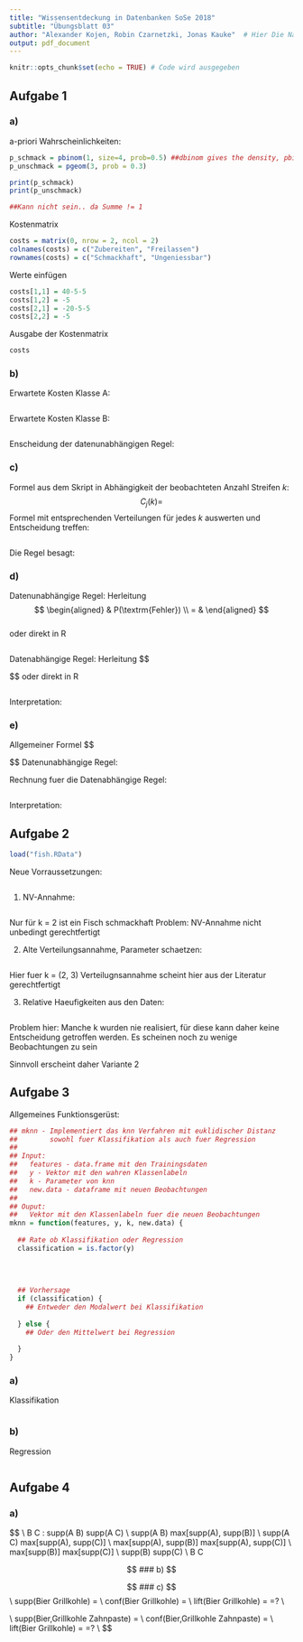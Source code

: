 ```yaml
---
title: "Wissensentdeckung in Datenbanken SoSe 2018"
subtitle: "Übungsblatt 03"
author: "Alexander Kojen, Robin Czarnetzki, Jonas Kauke"  # Hier Die Nammen aller Gruppenmitglieder eintragen!
output: pdf_document
---
```


```r
knitr::opts_chunk$set(echo = TRUE) # Code wird ausgegeben
```
## Aufgabe 1

### a)
a-priori Wahrscheinlichkeiten:
```r

p_schmack = pbinom(1, size=4, prob=0.5) ##dbinom gives the density, pbinom gives the distribution function, qbinom gives the quantile function and rbinom generates random deviates.
p_unschmack = pgeom(3, prob = 0.3)

print(p_schmack)
print(p_unschmack)

##Kann nicht sein.. da Summe != 1
```


Kostenmatrix
```r

costs = matrix(0, nrow = 2, ncol = 2)
colnames(costs) = c("Zubereiten", "Freilassen")
rownames(costs) = c("Schmackhaft", "Ungeniessbar")
```

Werte einfügen
```r
costs[1,1] = 40-5-5
costs[1,2] = -5
costs[2,1] = -20-5-5
costs[2,2] = -5
```

Ausgabe der Kostenmatrix
```r
costs
```

### b)

Erwartete Kosten Klasse A:
```r

```

Erwartete Kosten Klasse B:
```r

```

Enscheidung der datenunabhängigen Regel:


### c)
Formel aus dem Skript in Abhängigkeit der beobachteten Anzahl Streifen $k$:  
$$
C_j(k) = 
$$ 
Formel mit entsprechenden Verteilungen für jedes $k$ auswerten und Entscheidung treffen:

```r

```


Die Regel besagt: 


### d)
Datenunabhängige Regel:
Herleitung
$$
\begin{aligned}
& P(\textrm{Fehler}) \\
= &
\end{aligned}
$$  
oder direkt in R
```r

```




Datenabhängige Regel:
Herleitung
$$

$$
oder direkt in R
```r

```
Interpretation:

### e)
Allgemeiner Formel
$$

$$
Datenunabhängige Regel:


Rechnung fuer die Datenabhängige Regel:
```r

```

Interpretation:

## Aufgabe 2
```r
load("fish.RData")
```

Neue Vorraussetzungen:
```r

```


1. NV-Annahme:
```r

```
Nur für k = 2 ist ein Fisch schmackhaft
Problem: NV-Annahme nicht unbedingt gerechtfertigt

2. Alte Verteilungsannahme, Parameter schaetzen:
```r

```
Hier fuer k = (2, 3)
Verteilugnsannahme scheint hier aus der Literatur gerechtfertigt


3. Relative Haeufigkeiten aus den Daten:
```r

```

Problem hier: Manche k wurden nie realisiert, für diese
kann daher keine Entscheidung getroffen werden. Es scheinen noch
zu wenige Beobachtungen zu sein

Sinnvoll erscheint daher Variante 2


## Aufgabe 3
Allgemeines Funktionsgerüst:
```r
## mknn - Implementiert das knn Verfahren mit euklidischer Distanz
##        sowohl fuer Klassifikation als auch fuer Regression
## 
## Input:
##   features - data.frame mit den Trainingsdaten
##   y - Vektor mit den wahren Klassenlabeln
##   k - Parameter von knn
##   new.data - dataframe mit neuen Beobachtungen
##
## Ouput:
##   Vektor mit den Klassenlabeln fuer die neuen Beobachtungen
mknn = function(features, y, k, new.data) {
  
  ## Rate ob Klassifikation oder Regression
  classification = is.factor(y)
  
  
  
  
  ## Vorhersage
  if (classification) {
    ## Entweder den Modalwert bei Klassifikation
    
  } else {
    ## Oder den Mittelwert bei Regression
    
  }
}
```
### a)
Klassifikation
```r

```

### b)
Regression
```r

```
## Aufgabe 4

### a)
$$
\text{Zu zeigen:}\\
\forall B \subseteq C : supp(A \cup B) 	\geq supp(A \cup C) \\
	\equiv supp(A \cup B) \leq max[supp(A), supp(B)] \geq \\ supp(A \cup C) \leq max[supp(A), supp(C)] \\
	\equiv max[supp(A), supp(B)] \geq max[supp(A), supp(C)] \\
	\equiv max[supp(B)] \geq max[supp(C)] \\
	\equiv supp(B) \geq supp(C) \\
	\equiv B \subseteq C

$$
### b)
$$

$$
### c)
$$
\text{1)} \\
supp(Bier \rightarrow Grillkohle) = \frac{1}{2} \\
conf(Bier \rightarrow Grillkohle) = \frac{2}{3} \\
lift(Bier \rightarrow Grillkohle) = \frac{4*?}{\frac{3}{4}*\frac{1}{2}}=? \\

\text{2)} \\
supp(Bier,Grillkohle \rightarrow Zahnpaste) = \frac{1}{4} \\
conf(Bier,Grillkohle \rightarrow Zahnpaste) = \frac{1}{2} \\
lift(Bier \rightarrow Grillkohle) = \frac{4*?}{\frac{3}{4}*\frac{1}{2}}=? \\
$$